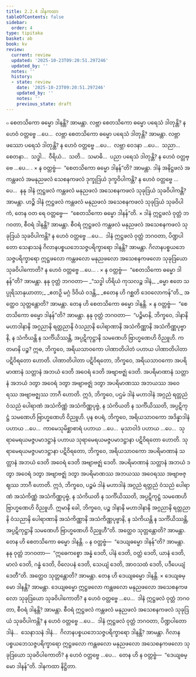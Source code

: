 ```yaml
---
title: 2.2.4 ဒါနကထာ
tableOfContents: false
sidebar:
  order: 4
type: tipitaka
basket: ab
book: kv
review:
  current: review
  updated: '2025-10-23T09:20:51.297246'
  updated_by: ''
  notes: ''
  history:
  - state: review
    date: '2025-10-23T09:20:51.297246'
    updated_by: ''
    notes: ''
    previous_state: draft
---
```



<ReviewStatus review={frontmatter.review} showDetails={true} />

<HypothesisAnnotation frontmatter={frontmatter} />

<DynamicBreadcrumb />

<Division number="478" book="kv" e="ch" v="32" p="254">

<Paragraph number="1635" book="kv">
๐ စေတသိကော ဓမ္မော ဒါနန္တိ? အာမန္တာ. လဗ္ဘာ စေတသိကော ဓမ္မော ပရေသံ ဒါတုန္တိ? န ဟေဝံ ဝတ္တဗ္ဗေ …ပေ…  လဗ္ဘာ စေတသိကော ဓမ္မော ပရေသံ ဒါတုန္တိ? အာမန္တာ. လဗ္ဘာ ဖဿော ပရေသံ ဒါတုန္တိ? န ဟေဝံ ဝတ္တဗ္ဗေ …ပေ…  လဗ္ဘာ ဝေဒနာ …ပေ…  သညာ…  စေတနာ…  သဒ္ဓါ…  ဝီရိယံ…  သတိ…  သမာဓိ…  ပညာ ပရေသံ ဒါတုန္တိ? န ဟေဝံ ဝတ္တဗ္ဗေ …ပေ… .
</Paragraph>

</Division>
<Division number="479" book="kv" e="ch" v="32" p="255">

<Paragraph number="1636" book="kv">
× န ဝတ္တဗ္ဗံ—  “စေတသိကော ဓမ္မော ဒါနန်”တိ? အာမန္တာ. ဒါနံ အနိဋ္ဌဖလံ အကန္တဖလံ အမနုညဖလံ သေစနကဖလံ ဒုက္ခုဒြယံ ဒုက္ခဝိပါကန္တိ? န ဟေဝံ ဝတ္တဗ္ဗေ …ပေ…  နနု ဒါနံ ဣဋ္ဌဖလံ ကန္တဖလံ မနုညဖလံ အသေစနကဖလံ သုခုဒြယံ သုခဝိပါကန္တိ? အာမန္တာ. ဟဉ္စိ ဒါနံ ဣဋ္ဌဖလံ ကန္တဖလံ မနုညဖလံ အသေစနကဖလံ သုခုဒြယံ သုခဝိပါကံ, တေန ဝတ ရေ ဝတ္တဗ္ဗေ—  “စေတသိကော ဓမ္မော ဒါနန်”တိ.
</Paragraph>

<Paragraph number="1637" book="kv">
× ဒါနံ ဣဋ္ဌဖလံ ဝုတ္တံ ဘဂဝတာ, စီဝရံ ဒါနန္တိ? အာမန္တာ. စီဝရံ ဣဋ္ဌဖလံ ကန္တဖလံ မနုညဖလံ အသေစနကဖလံ သုခုဒြယံ သုခဝိပါကန္တိ? န ဟေဝံ ဝတ္တဗ္ဗေ …ပေ…  ဒါနံ ဣဋ္ဌဖလံ ဝုတ္တံ ဘဂဝတာ, ပိဏ္ဍပါတော သေနာသနံ ဂိလာနပစ္စယဘေသဇ္ဇပရိက္ခာရော ဒါနန္တိ? အာမန္တာ. ဂိလာနပစ္စယဘေသဇ္ဇပရိက္ခာရော ဣဋ္ဌဖလော ကန္တဖလော မနုညဖလော အသေစနကဖလော သုခုဒြယော သုခဝိပါကောတိ? န ဟေဝံ ဝတ္တဗ္ဗေ …ပေ… .
</Paragraph>

</Division>
<Division number="480" book="kv" e="ch" v="32" p="255">

<Paragraph number="1638" book="kv">
× န ဝတ္တဗ္ဗံ—  “စေတသိကော ဓမ္မော ဒါနန်”တိ? အာမန္တာ. နနု ဝုတ္တံ ဘဂဝတာ—
</Paragraph>

<Paragraph number="1639" type="verses" book="kv">
_“သဒ္ဓါ ဟိရိယံ ကုသလဉ္စ ဒါနံ,_  
_ဓမ္မာ ဧတေ သပ္ပုရိသာနုယာတာ;_  
_ဧတဉှိ မဂ္ဂံ ဒိဝိယံ ဝဒန္တိ,_  
_ဧတေန ဟိ ဂစ္ဆတိ ဒေဝလောကန်”တိ._  

</Paragraph>

<Paragraph number="1640" book="kv">
အတ္ထေဝ သုတ္တန္တောတိ? အာမန္တာ. တေန ဟိ စေတသိကော ဓမ္မော ဒါနန္တိ.
</Paragraph>

<Paragraph number="1641" book="kv">
× န ဝတ္တဗ္ဗံ—  “စေတသိကော ဓမ္မော ဒါနန်”တိ? အာမန္တာ. နနု ဝုတ္တံ ဘဂဝတာ—  “ပဉ္စိမာနိ, ဘိက္ခဝေ, ဒါနာနိ မဟာဒါနာနိ အဂ္ဂညာနိ ရတ္တညာနိ ဝံသညာနိ ပေါရာဏာနိ အသံကိဏ္ဏာနိ အသံကိဏ္ဏပုဗ္ဗာနိ, န သံကိယန္တိ န သင်္ကိယိဿန္တိ, အပ္ပဋိကုဋ္ဌာနိ သမဏေဟိ ဗြာဟ္မဏေဟိ ဝိညူဟိ. ကတမာနိ ပဉ္စ? ဣဓ, ဘိက္ခဝေ, အရိယသာဝကော ပါဏာတိပါတံ ပဟာယ ပါဏာတိပါတာ ပဋိဝိရတော ဟောတိ. ပါဏာတိပါတာ ပဋိဝိရတော, ဘိက္ခဝေ, အရိယသာဝကော အပရိမာဏာနံ သတ္တာနံ အဘယံ ဒေတိ အဝေရံ ဒေတိ အဗျာဗဇ္ဈံ ဒေတိ. အပရိမာဏာနံ သတ္တာနံ အဘယံ ဒတွာ အဝေရံ ဒတွာ အဗျာဗဇ္ဈံ ဒတွာ အပရိမာဏဿ အဘယဿ အဝေရဿ အဗျာဗဇ္ဈဿ ဘာဂီ ဟောတိ. ဣဒံ, ဘိက္ခဝေ, ပဌမံ ဒါနံ မဟာဒါနံ အဂ္ဂညံ ရတ္တညံ ဝံသညံ ပေါရာဏံ အသံကိဏ္ဏံ အသံကိဏ္ဏပုဗ္ဗံ, န သံကိယတိ န သင်္ကိယိဿတိ, အပ္ပဋိကုဋ္ဌံ သမဏေဟိ ဗြာဟ္မဏေဟိ ဝိညူဟိ. ပုန စပရံ, ဘိက္ခဝေ, အရိယသာဝကော အဒိန္နာဒါနံ ပဟာယ …ပေ…  ကာမေသုမိစ္ဆာစာရံ ပဟာယ …ပေ…  မုသာဝါဒံ ပဟာယ …ပေ…  သုရာမေရယမဇ္ဇပမာဒဋ္ဌာနံ ပဟာယ သုရာမေရယမဇ္ဇပမာဒဋ္ဌာနာ ပဋိဝိရတော ဟောတိ. သုရာမေရယမဇ္ဇပမာဒဋ္ဌာနာ ပဋိဝိရတော, ဘိက္ခဝေ, အရိယသာဝကော အပရိမာဏာနံ သတ္တာနံ အဘယံ ဒေတိ အဝေရံ ဒေတိ အဗျာဗဇ္ဈံ ဒေတိ. အပရိမာဏာနံ သတ္တာနံ အဘယံ ဒတွာ အဝေရံ ဒတွာ အဗျာဗဇ္ဈံ ဒတွာ အပရိမာဏဿ အဘယဿ အဝေရဿ အဗျာဗဇ္ဈဿ ဘာဂီ ဟောတိ. ဣဒံ, ဘိက္ခဝေ, ပဉ္စမံ ဒါနံ မဟာဒါနံ အဂ္ဂညံ ရတ္တညံ ဝံသညံ ပေါရာဏံ အသံကိဏ္ဏံ အသံကိဏ္ဏပုဗ္ဗံ, န သံကိယတိ န သင်္ကိယိဿတိ, အပ္ပဋိကုဋ္ဌံ သမဏေဟိ ဗြာဟ္မဏေဟိ ဝိညူဟိ. ဣမာနိ ခေါ, ဘိက္ခဝေ, ပဉ္စ ဒါနာနိ မဟာဒါနာနိ အဂ္ဂညာနိ ရတ္တညာနိ ဝံသညာနိ ပေါရာဏာနိ အသံကိဏ္ဏာနိ အသံကိဏ္ဏပုဗ္ဗာနိ, န သံကိယန္တိ န သင်္ကိယိဿန္တိ, အပ္ပဋိကုဋ္ဌာနိ သမဏေဟိ ဗြာဟ္မဏေဟိ ဝိညူဟီ”တိ. အတ္ထေဝ သုတ္တန္တောတိ? အာမန္တာ. တေန ဟိ စေတသိကော ဓမ္မော ဒါနန္တိ.
</Paragraph>

</Division>
<Division number="481" book="kv" e="ch" v="32" p="256">

<Paragraph number="1642" book="kv">
๐ န ဝတ္တဗ္ဗံ—  “ဒေယျဓမ္မော ဒါနန်”တိ? အာမန္တာ. နနု ဝုတ္တံ ဘဂဝတာ—  “ဣဓေကစ္စော အန္နံ ဒေတိ, ပါနံ ဒေတိ, ဝတ္ထံ ဒေတိ, ယာနံ ဒေတိ, မာလံ ဒေတိ, ဂန္ဓံ ဒေတိ, ဝိလေပနံ ဒေတိ, သေယျံ ဒေတိ, အာဝသထံ ဒေတိ, ပဒီပေယျံ ဒေတီ”တိ. အတ္ထေဝ သုတ္တန္တောတိ? အာမန္တာ. တေန ဟိ ဒေယျဓမ္မော ဒါနန္တိ.
</Paragraph>

</Division>
<Division number="482" book="kv" e="ch" v="32" p="256">

<Paragraph number="1643" book="kv">
× ဒေယျဓမ္မော ဒါနန္တိ? အာမန္တာ. ဒေယျဓမ္မော ဣဋ္ဌဖလော ကန္တဖလော မနုညဖလော အသေစနကဖလော သုခုဒြယော သုခဝိပါကောတိ? န ဟေဝံ ဝတ္တဗ္ဗေ …ပေ…  ဒါနံ ဣဋ္ဌဖလံ ဝုတ္တံ ဘဂဝတာ, စီဝရံ ဒါနန္တိ? အာမန္တာ. စီဝရံ ဣဋ္ဌဖလံ ကန္တဖလံ မနုညဖလံ အသေစနကဖလံ သုခုဒြယံ သုခဝိပါကန္တိ? န ဟေဝံ ဝတ္တဗ္ဗေ …ပေ…  ဒါနံ ဣဋ္ဌဖလံ ဝုတ္တံ ဘဂဝတာ, ပိဏ္ဍပါတော ဒါနံ…  သေနာသနံ ဒါနံ…  ဂိလာနပစ္စယဘေသဇ္ဇပရိက္ခာရော ဒါနန္တိ? အာမန္တာ. ဂိလာနပစ္စယဘေသဇ္ဇပရိက္ခာရော ဣဋ္ဌဖလော ကန္တဖလော မနုညဖလော အသေစနကဖလော သုခုဒြယော သုခဝိပါကောတိ? န ဟေဝံ ဝတ္တဗ္ဗေ …ပေ…  တေန ဟိ န ဝတ္တဗ္ဗံ—  “ဒေယျဓမ္မော ဒါနန်”တိ.

</Paragraph>
</Division>

<Paragraph number="1644" type="center" book="kv">
ဒါနကထာ နိဋ္ဌိတာ.
</Paragraph>